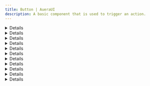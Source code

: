 ```yaml
---
title: Button | AueraUI
description: A basic component that is used to trigger an action.
---
```


<DetailCard description='A basic component that is used to trigger an action or event.'/>

<Details>
<ButtonDemo />
</Details>

<Details id='examples'>
<HeaderLabel id='examples'>Examples</HeaderLabel>
 <p className="text">Below are examples of how to use the Button component.</p>
</Details>

<Details id='variants'>
<HeaderLabel id='variants' as='h3'>Variants</HeaderLabel>
 <p className="text">Use the <CodeTag>variant</CodeTag> prop to change the visual style of the button.</p>
 <ButtonVariants/>
</Details>

<Details id='sizes'>
<HeaderLabel id='sizes' as='h3'>Sizes</HeaderLabel>
 <p className="text">Use the <CodeTag>size</CodeTag> prop to change the Button size.</p>
 <ButtonSizes />
</Details>

<Details id='colors'>
<HeaderLabel id='colors' as='h3'>Colors</HeaderLabel>
 <p className="text">Use the <CodeTag>colorScheme</CodeTag> prop to change the Button background.</p>
 <ButtonColors />
</Details>

<Details id='radius'>
<HeaderLabel id='radius' as='h3'>Radius</HeaderLabel>
 <p className="text">Use the <CodeTag>radius</CodeTag> prop to change the Button border-radius.</p>
 <ButtonRadius />
</Details>

<Details id='flavours'>
<HeaderLabel id='flavours' as='h3'>Flavours</HeaderLabel>
 <p className="text">Use the <CodeTag>flavour</CodeTag> prop to change the Button design style.</p>
 <ButtonFlavours />
</Details>

<Details id='loading'>
<HeaderLabel id='loading' as='h3'>Loading</HeaderLabel>
 <p className="text">Pass the <CodeTag>isLoading</CodeTag> prop to display a loading indicator to the button.</p>
 <LoadingButton />
 <p className="text">You can also customize the loading spinner by passing a custom component to the
 <CodeTag>spinner</CodeTag> prop.</p>
 <CustomSpinner />
</Details>

<Details id='icon'>
<HeaderLabel id='icon' as='h3'>Icon</HeaderLabel>
 <p className="text">Add icon to the Button by using the <CodeTag>leftIcon</CodeTag> or <CodeTag>rightIcon</CodeTag> props</p>
 <ButtonWithIcon />
</Details>

<Details id="with-trigger">
  <HeaderLabel id="with-trigger" as="h3">With Trigger</HeaderLabel>
  <p className="text">
    Buttons in AueraUI can be used as triggers for components like <CodeTag>Modal</CodeTag> or <CodeTag>Drawer</CodeTag> by enabling the <CodeTag>withTrigger</CodeTag> prop.  
  </p>
 <ButtonWithTrigger />
</Details>


<Details id='api-reference'>
<HeaderLabel id='api-reference'>API Reference</HeaderLabel>
 <p className="text">See the comprehensive guide below for a complete reference to all of the props available to the components.</p>
<APITable reference={buttonRef} />
</Details>